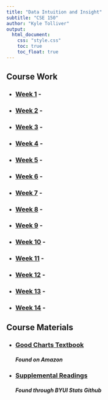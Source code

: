```yaml
---
title: "Data Intuition and Insight"
subtitle: "CSE 150"
author: "Kyle Tolliver"
output: 
  html_document:
    css: "style.css"
    toc: true
    toc_float: true
---
```


## Course Work

* ### [Week 1]() - 
* ### [Week 2]() -
* ### [Week 3]() -
* ### [Week 4]() - 
* ### [Week 5]() - 
* ### [Week 6]() - 
* ### [Week 7]() -
* ### [Week 8]() - 
* ### [Week 9]() -
* ### [Week 10]() -
* ### [Week 11]() - 
* ### [Week 12]() - 
* ### [Week 13]() - 
* ### [Week 14]() -

## Course Materials

* ### [Good Charts Textbook](https://www.amazon.com/gp/product/1633690709/ref=ppx_yo_dt_b_asin_title_o00_s00?ie=UTF8&psc=1)         
##### Found on Amazon

* ### [Supplemental Readings](https://byuistats.github.io/BYUI_CSE150_StatBook/)    
##### Found through BYUI Stats Github